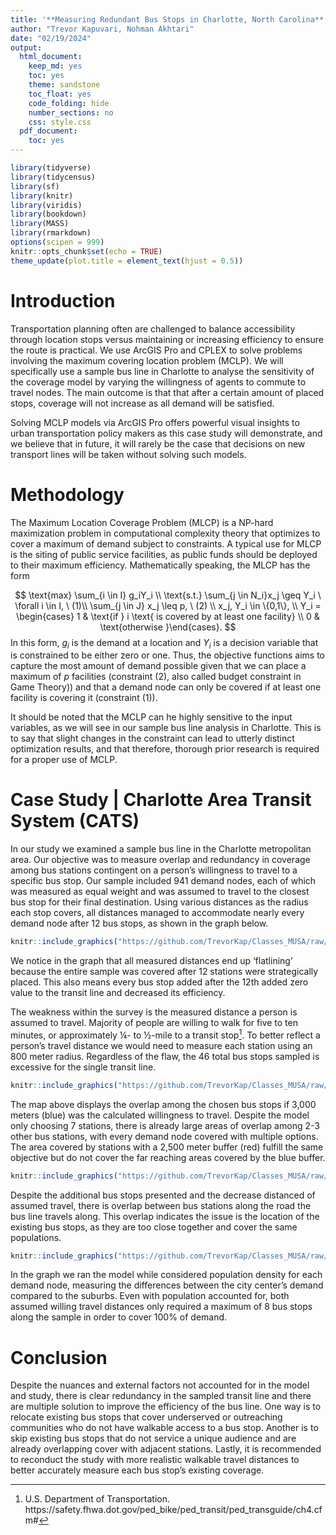 ```yaml
---
title: '**Measuring Redundant Bus Stops in Charlotte, North Carolina**'
author: "Trevor Kapuvari, Nohman Akhtari"
date: "02/19/2024"
output:
  html_document:
    keep_md: yes
    toc: yes
    theme: sandstone
    toc_float: yes
    code_folding: hide
    number_sections: no
    css: style.css
  pdf_document:
    toc: yes
---
```


```r
library(tidyverse)
library(tidycensus)
library(sf)
library(knitr)
library(viridis)
library(bookdown)
library(MASS)
library(rmarkdown)
options(scipen = 999)
knitr::opts_chunk$set(echo = TRUE)
theme_update(plot.title = element_text(hjust = 0.5))
```


# Introduction
Transportation planning often are challenged to balance accessibility through location stops versus maintaining or increasing efficiency to ensure the route is practical. We use ArcGIS Pro and CPLEX to solve problems involving the maximum covering location problem (MCLP). We will specifically use a sample bus line in Charlotte to analyse the sensitivity of the coverage model by varying the willingness of agents to commute to travel nodes. The main outcome is that that after a certain amount of placed stops, coverage will not increase as all demand will be satisfied. 

Solving MCLP models via ArcGIS Pro offers powerful visual insights to urban transportation policy makers as this case study will demonstrate, and we believe that in future, it will rarely be the case that decisions on new transport lines will be taken without solving such models.

# Methodology
The Maximum Location Coverage Problem (MLCP) is a NP-hard maximization problem in computational complexity theory that optimizes to cover a maximum of demand subject to constraints. A typical use for MLCP is the siting of public service facilities, as public funds should be deployed to their maximum efficiency. Mathematically speaking, the MLCP has the form

$$
\text{max} \sum_{i \in I} g_iY_i \\
\text{s.t.} \sum_{j \in N_i}x_j \geq Y_i \ \forall i \in I, \ (1)\\
\sum_{j \in J} x_j \leq p, \ (2) \\
x_j, Y_i \in \{0,1\}, \\
Y_i = \begin{cases} 1 & \text{if } i \text{ is covered by at least one facility} \\
                    0 & \text{otherwise }\end{cases}.
$$
In this form, $g_i$ is the demand at a location and $Y_i$ is a decision variable that is constrained to be either zero or one. Thus, the objective functions aims to capture the most amount of demand possible given that we can place a maximum of $p$ facilities (constraint (2), also called budget constraint in Game Theory)) and that a demand node can only be covered if at least one facility is covering it (constraint (1)).

It should be noted that the MCLP can he highly sensitive to the input variables, as we will see in our sample bus line analysis in Charlotte. This is to say that slight changes in the constraint can lead to utterly distinct optimization results, and that therefore, thorough prior research is required for a proper use of MCLP.


# Case Study | Charlotte Area Transit System (CATS)

In our study we examined a sample bus line in the Charlotte metropolitan area. Our objective was to measure overlap and redundancy in coverage among bus stations contingent on a person's willingness to travel to a specific bus stop. Our sample included 941 demand nodes, each of which was measured as equal weight and was assumed to travel to the closest bus stop for their final destination. Using various distances as the radius each stop covers, all distances managed to accommodate nearly every demand node after 12 bus stops, as shown in the graph below.  

```r
knitr::include_graphics("https://github.com/TrevorKap/Classes_MUSA/raw/c27c6a73146d91b8650bb14d71c8ba311181cab1/SpatialOptimization/SpatialOptHW2chart1New.png")

```


We notice in the graph that all measured distances end up 'flatlining' because the entire sample was covered after 12 stations were strategically placed. This also means every bus stop added after the 12th added zero value to the transit line and decreased its efficiency. 

The weakness within the survey is the measured distance a person is assumed to travel. Majority of people are willing to walk for five to ten minutes, or approximately ¼- to ½-mile to a transit stop^[U.S. Department of Transportation. https://safety.fhwa.dot.gov/ped_bike/ped_transit/ped_transguide/ch4.cfm#]. To better reflect a person's travel distance we would need to measure each station using an 800 meter radius. Regardless of the flaw, the 46 total bus stops sampled is excessive for the single transit line.  

```r
knitr::include_graphics("https://github.com/TrevorKap/Classes_MUSA/raw/1a547eb4a4aa282760be961b8f770f284639c07c/SpatialOptimization/p10.png")

```


The map above displays the overlap among the chosen bus stops if 3,000 meters (blue) was the calculated willingness to travel. Despite the model only choosing 7 stations, there is already large areas of overlap among 2-3 other bus stations, with every demand node covered with multiple options. The area covered by stations with a 2,500 meter buffer (red) fulfill the same objective but do not cover the far reaching areas covered by the blue buffer.  


```r
knitr::include_graphics("https://github.com/TrevorKap/Classes_MUSA/raw/1a547eb4a4aa282760be961b8f770f284639c07c/SpatialOptimization/p15.png")

```

Despite the additional bus stops presented and the decrease distanced of assumed travel, there is overlap between bus stations along the road the bus line travels along. This overlap indicates the issue is the location of the existing bus stops, as they are too close together and cover the same populations. 

```r
knitr::include_graphics("https://github.com/TrevorKap/Classes_MUSA/raw/c27c6a73146d91b8650bb14d71c8ba311181cab1/SpatialOptimization/SpatialOptHW2chart2New.png")

```

In the graph we ran the model while considered population density for each demand node, measuring the differences between the city center's demand compared to the suburbs. Even with population accounted for, both assumed willing travel distances only required a maximum of 8 bus stops along the sample in order to cover 100% of demand. 


# Conclusion

Despite the nuances and external factors not accounted for in the model and study, there is clear redundancy in the sampled transit line and there are multiple solution to improve the efficiency of the bus line. One way is to relocate existing bus stops that cover underserved or outreaching communities who do not have walkable access to a bus stop. Another is to skip existing bus stops that do not service a unique audience and are already overlapping cover with adjacent stations. Lastly, it is recommended to reconduct the study with more realistic walkable travel distances to better accurately measure each bus stop's existing coverage. 
